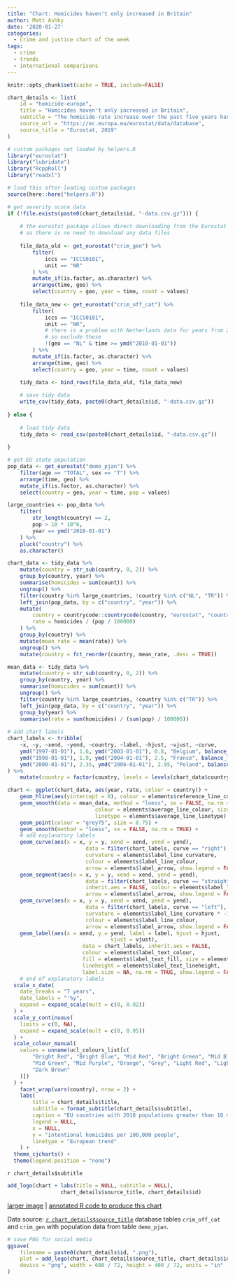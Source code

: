 ```yaml
---
title: "Chart: Homicides haven't only increased in Britain"
author: Matt Ashby
date: '2020-01-27'
categories:
  - Crime and justice chart of the week
tags:
  - crime
  - trends
  - international comparisons
---
```


```r
knitr::opts_chunk$set(cache = TRUE, include=FALSE)
```

```r
chart_details <- list(
	id = "homicide-europe",
	title = "Homicides haven't only increased in Britain",
	subtitle = "The homicide-rate increase over the past five years hasn't been unique to England and Wales, with murders also increasing in France, Germany and Sweden after continent-wide decreases since the 1990s. The UK-wide homicide rate remains about average for European countries.",
	source_url = "https://ec.europa.eu/eurostat/data/database",
	source_title = "Eurostat, 2019"
)
```

```r
# custom packages not loaded by helpers.R
library("eurostat")
library("lubridate")
library("RcppRoll")
library("readxl")

# load this after loading custom packages
source(here::here("helpers.R"))
```

```r

# get severity score data
if (!file.exists(paste0(chart_details$id, "-data.csv.gz"))) {
	
	# the eurostat package allows direct downloading from the Eurostat database,
	# so there is no need to download any data files
 
	file_data_old <- get_eurostat("crim_gen") %>% 
		filter(
			iccs == "ICCS0101", 
			unit == "NR"
		) %>% 
		mutate_if(is.factor, as.character) %>% 
		arrange(time, geo) %>% 
		select(country = geo, year = time, count = values)
	
	file_data_new <- get_eurostat("crim_off_cat") %>% 
		filter(
			iccs == "ICCS0101", 
			unit == "NR",
			# there is a problem with Netherlands data for years from 2010 onwards,
			# so exclude these
			!(geo == "NL" & time >= ymd("2010-01-01"))
		) %>% 
		mutate_if(is.factor, as.character) %>% 
		arrange(time, geo) %>% 
		select(country = geo, year = time, count = values)

	tidy_data <- bind_rows(file_data_old, file_data_new)
	
	# save tidy data
	write_csv(tidy_data, paste0(chart_details$id, "-data.csv.gz"))	
	
} else {
	
	# load tidy data
	tidy_data <- read_csv(paste0(chart_details$id, "-data.csv.gz"))
	
}	

# get EU state population
pop_data <- get_eurostat("demo_pjan") %>% 
	filter(age == "TOTAL", sex == "T") %>% 
	arrange(time, geo) %>% 
	mutate_if(is.factor, as.character) %>% 
	select(country = geo, year = time, pop = values)

```

```r
large_countries <- pop_data %>% 
	filter(
		str_length(country) == 2, 
		pop > 10 * 10^6, 
		year == ymd("2018-01-01")
	) %>% 
	pluck("country") %>% 
	as.character()

chart_data <- tidy_data %>% 
	mutate(country = str_sub(country, 0, 2)) %>% 
	group_by(country, year) %>% 
	summarise(homicides = sum(count)) %>% 
	ungroup() %>% 
	filter(country %in% large_countries, !country %in% c("NL", "TR")) %>%
	left_join(pop_data, by = c("country", "year")) %>% 
	mutate(
		country = countrycode::countrycode(country, "eurostat", "country.name", warn = FALSE),
		rate = homicides / (pop / 100000)
	) %>% 
	group_by(country) %>% 
	mutate(mean_rate = mean(rate)) %>% 
	ungroup() %>% 
	mutate(country = fct_reorder(country, mean_rate, .desc = TRUE))

mean_data <- tidy_data %>% 
	mutate(country = str_sub(country, 0, 2)) %>% 
	group_by(country, year) %>% 
	summarise(homicides = sum(count)) %>% 
	ungroup() %>% 
	filter(country %in% large_countries, !country %in% c("TR")) %>%
	left_join(pop_data, by = c("country", "year")) %>% 
	group_by(year) %>% 
	summarise(rate = sum(homicides) / (sum(pop) / 100000))
	
# add chart labels
chart_labels <- tribble(
	~x, ~y, ~xend, ~yend, ~country, ~label, ~hjust, ~vjust, ~curve,
	ymd("1997-01-01"), 1.6, ymd("2003-01-01"), 0.8, "Belgium", balance_lines("European trend", 2), "left", "top", "right",
	ymd("1998-01-01"), 1.9, ymd("2004-01-01"), 2.5, "France", balance_lines("national trend", 2), "left", "center", "left",
	ymd("2000-01-01"), 2.35, ymd("2006-01-01"), 2.95, "Poland", balance_lines("annual count", 2), "left", "center", "left"
) %>% 
	mutate(country = factor(country, levels = levels(chart_data$country)))
```

```r
chart <- ggplot(chart_data, aes(year, rate, colour = country)) +
	geom_hline(aes(yintercept = 0), colour = elements$reference_line_colour) +
	geom_smooth(data = mean_data, method = "loess", se = FALSE, na.rm = TRUE, 
							colour = elements$average_line_colour, size = 0.5,
							linetype = elements$average_line_linetype) +
	geom_point(colour = "grey75", size = 0.75) +
	geom_smooth(method = "loess", se = FALSE, na.rm = TRUE) +
	# add explanatory labels
	geom_curve(aes(x = x, y = y, xend = xend, yend = yend),
						 data = filter(chart_labels, curve == "right"), inherit.aes = FALSE, 
						 curvature = elements$label_line_curvature, 
						 colour = elements$label_line_colour, 
						 arrow = elements$label_arrow, show.legend = FALSE) +
	geom_segment(aes(x = x, y = y, xend = xend, yend = yend),
						 data = filter(chart_labels, curve == "straight"), 
						 inherit.aes = FALSE, colour = elements$label_line_colour, 
						 arrow = elements$label_arrow, show.legend = FALSE) +
	geom_curve(aes(x = x, y = y, xend = xend, yend = yend),
						 data = filter(chart_labels, curve == "left"), inherit.aes = FALSE, 
						 curvature = elements$label_line_curvature * -1, 
						 colour = elements$label_line_colour, 
						 arrow = elements$label_arrow, show.legend = FALSE) +
	geom_label(aes(x = xend, y = yend, label = label, hjust = hjust, 
								 vjust = vjust),
						data = chart_labels, inherit.aes = FALSE, 
						colour = elements$label_text_colour,
						fill = elements$label_text_fill, size = elements$label_text_size, 
						lineheight = elements$label_text_lineheight,
						label.size = NA, na.rm = TRUE, show.legend = FALSE) +
	# end of explanatory labels
  scale_x_date(
  	date_breaks = "7 years",
    date_labels = "'%y",
    expand = expand_scale(mult = c(0, 0.02))
  ) +
  scale_y_continuous(
    limits = c(0, NA),
    expand = expand_scale(mult = c(0, 0.05))
  ) +
  scale_colour_manual(
    values = unname(ucl_colours_list[c(
    	"Bright Red", "Bright Blue", "Mid Red", "Bright Green", "Mid Blue", 
    	"Mid Green", "Mid Purple", "Orange", "Grey", "Light Red", "Light Blue", 
    	"Dark Brown"
    )])
  ) +
	facet_wrap(vars(country), nrow = 2) +
	labs(
		title = chart_details$title,
		subtitle = format_subtitle(chart_details$subtitle),
		caption = "EU countries with 2018 populations greater than 10 million, excluding Netherlands due to missing data",
		legend = NULL,
		x = NULL,
		y = "intentional homicides per 100,000 people",
		linetype = "European trend"
	) +
  theme_cjcharts() +
  theme(legend.position = "none")
```

`r chart_details$subtitle`

```r
add_logo(chart + labs(title = NULL, subtitle = NULL), 
				 chart_details$source_title, chart_details$id)
```

[larger image](../`r chart_details$id`.png)
| [annotated R code to produce this chart](https://github.com/mpjashby/lesscrime.info/blob/master/content/post/`r chart_details$id`.Rmd)

Data source: [`r chart_details$source_title`](`r chart_details$source_url`) database tables `crim_off_cat` and `crim_gen` with population data from table `demo_pjan`.


```r
# save PNG for social media
ggsave(
	filename = paste0(chart_details$id, ".png"), 
	plot = add_logo(chart, chart_details$source_title, chart_details$id), 
	device = "png", width = 600 / 72, height = 400 / 72, units = "in"
)
```
